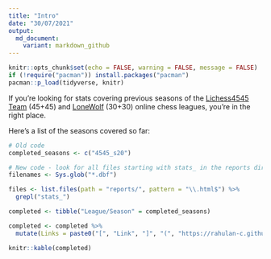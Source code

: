 ```yaml
---
title: "Intro"
date: "30/07/2021"
output:
  md_document:
    variant: markdown_github
---
```


```r
knitr::opts_chunk$set(echo = FALSE, warning = FALSE, message = FALSE)
if (!require("pacman")) install.packages("pacman")
pacman::p_load(tidyverse, knitr)

```

If you're looking for stats covering previous seasons of the [Lichess4545](https://www.lichess4545.com/) [Team](https://www.lichess4545.com/team4545/) (45+45) and [LoneWolf](https://www.lichess4545.com/lonewolf/) (30+30) online chess leagues, you're in the right place.

Here's a list of the seasons covered so far:

```r

# Old code
completed_seasons <- c("4545_s20")

# New code - look for all files starting with stats_ in the reports directory
filenames <- Sys.glob("*.dbf")

files <- list.files(path = "reports/", pattern = "\\.html$") %>% 
  grepl("stats_")

completed <- tibble("League/Season" = completed_seasons)

completed <- completed %>% 
  mutate(Links = paste0("[", "Link", "]", "(", "https://rahulan-c.github.io/lichess4545-stats/reports/stats_", completed_seasons, ".html", ")"))

knitr::kable(completed)


```

